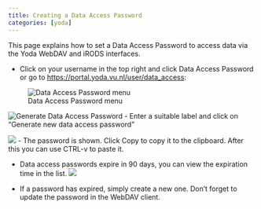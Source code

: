 ```yaml
---
title: Creating a Data Access Password
categories: [yoda]
---
```


This page explains how to set a Data Access Password to access data via the Yoda WebDAV and iRODS interfaces. 

- Click on your username in the top right and click Data Access Password or go to [https://portal.yoda.vu.nl/user/data_access](https://portal.yoda.vu.nl/user/data_access):

![Data Access Password menu](/public/manuals/yoda/dap-menu.png)

![Generate Data Access Password](/public/manuals/yoda/dap-generate.png)
- Enter a suitable label and click on "Generate new data access password"

![](/public/manuals/yoda/dap-generate2.png)
- The password is shown. Click Copy to copy it to the clipboard. After this you can use CTRL-v to paste it.

- Data access passwords expire in 90 days, you can view the expiration time in the list.
![](/public/manuals/yoda/dap-list.png)

- If a password has expired, simply create a new one. Don't forget to update the password in the WebDAV client.